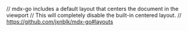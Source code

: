 // mdx-go includes a default layout that centers the document in the viewport
// This will completely disable the built-in centered layout.
// https://github.com/jxnblk/mdx-go#layouts

<Head>
  <title>Pedro Duarte. Front end developer</title>
  <meta name="description" content="Front end developer 👊 Based in London" />
  <meta
    name="twitter:description"
    content="Front end developer 👊 Based in London"
  />
  <meta name="twitter:card" content="summary" />
  <meta name="twitter:site" content="@peduarte" />
  <meta name="twitter:title" content="Pedro Duarte" />
  <link rel="icon" type="image/png" href="./static/favicon.png" />
</Head>

<CV />
